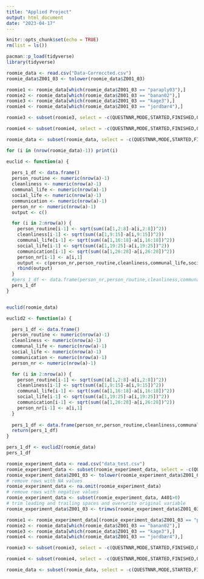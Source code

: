 ```yaml
---
title: "Applied Project"
output: html_document
date: "2023-04-17"
---
```


```r
knitr::opts_chunk$set(echo = TRUE)
rm(list = ls())
```

```r
pacman::p_load(tidyverse)
library(tidyverse)
```


```r
roomie_data <- read.csv("Data-Correccted.csv")
roomie_data$Z001_03 <- tolower(roomie_data$Z001_03)

roomie1 <- roomie_data[which(roomie_data$Z001_03 == "paraply03"),]
roomie2 <- roomie_data[which(roomie_data$Z001_03 == "banan02"),]
roomie3 <- roomie_data[which(roomie_data$Z001_03 == "kage3"),]
roomie4 <- roomie_data[which(roomie_data$Z001_03 == "jordbær4"),]

roomie3 <- subset(roomie3, select = -c(QUESTNNR,MODE,STARTED,FINISHED,Q_VIEWER,LASTPAGE,MAXPAGE,MISSING,MISSREL,TIME_RSI,DEG_TIME))

roomie4 <- subset(roomie4, select = -c(QUESTNNR,MODE,STARTED,FINISHED,Q_VIEWER,LASTPAGE,MAXPAGE,MISSING,MISSREL,TIME_RSI,DEG_TIME))

roomie_data <- subset(roomie_data, select = -c(QUESTNNR,MODE,STARTED,FINISHED,Q_VIEWER,LASTPAGE,MAXPAGE,MISSING,MISSREL,TIME_RSI,DEG_TIME))

```

```r
for (i in (nrow(roomie_data)-1)) print(i)
```

```r
euclid <- function(a) {
  
  pers_1_df <- data.frame()
  person_routine <- numeric(nrow(a)-1)
  cleanliness <- numeric(nrow(a)-1)
  communal_life <- numeric(nrow(a)-1)
  social_life <- numeric(nrow(a)-1)
  communication <- numeric(nrow(a)-1)
  person_nr <- numeric(nrow(a)-1)
  output <- c()

  for (i in 2:nrow(a)) {
    person_routine[i-1] <- sqrt(sum((a[1,2:8]-a[i,2:8])^2))
    cleanliness[i-1] <- sqrt(sum((a[1,9:15]-a[i,9:15])^2))
    communal_life[i-1] <- sqrt(sum((a[1,16:18]-a[i,16:18])^2))
    social_life[i-1] <- sqrt(sum((a[1,19:25]-a[i,19:25])^2))
    communication[i-1] <- sqrt(sum((a[1,26:28]-a[i,26:28])^2))
    person_nr[i-1] <- a[i,1]
    output <- c(person_nr,person_routine,cleanliness,communal_life,social_life,communication)
    rbind(output)
  }
  #pers_1_df <- data.frame(person_nr,person_routine,cleanliness,communal_life,social_life,communication)
  pers_1_df
}


euclid(roomie_data)
```

```r
euclid2 <- function(a) {

  pers_1_df <- data.frame()
  person_routine <- numeric(nrow(a)-1)
  cleanliness <- numeric(nrow(a)-1)
  communal_life <- numeric(nrow(a)-1)
  social_life <- numeric(nrow(a)-1)
  communication <- numeric(nrow(a)-1)
  person_nr <- numeric(nrow(a)-1)

  for (i in 2:nrow(a)) {
    person_routine[i-1] <- sqrt(sum((a[1,2:8]-a[i,2:8])^2))
    cleanliness[i-1] <- sqrt(sum((a[1,9:15]-a[i,9:15])^2))
    communal_life[i-1] <- sqrt(sum((a[1,16:18]-a[i,16:18])^2))
    social_life[i-1] <- sqrt(sum((a[1,19:25]-a[i,19:25])^2))
    communication[i-1] <- sqrt(sum((a[1,26:28]-a[i,26:28])^2))
    person_nr[i-1] <- a[i,1]
  }
  
  pers_1_df <- data.frame(person_nr,person_routine,cleanliness,communal_life,social_life,communication)
  return(pers_1_df)
}

pers_1_df <- euclid2(roomie_data)
pers_1_df
```

```r
roomie_experiment_data <- read.csv("data_test.csv")
roomie_experiment_data <- subset(roomie_experiment_data, select = -c(QUESTNNR,MODE,STARTED,FINISHED,Q_VIEWER,LASTPAGE,MAXPAGE,MISSING,MISSREL,TIME_RSI,DEG_TIME,SERIAL,REF))
roomie_experiment_data$Z001_03 <- tolower(roomie_experiment_data$Z001_03)
# remove rows with NA values
roomie_experiment_data <- na.omit(roomie_experiment_data)
# remove rows with negative values
roomie_experiment_data <- subset(roomie_experiment_data, A401>0)
# trim leading and trailing spaces and overwrite original variable
roomie_experiment_data$Z001_03 <- trimws(roomie_experiment_data$Z001_03)

roomie1 <- roomie_experiment_data[(roomie_experiment_data$Z001_03 == "paraply05"),]
roomie2 <- roomie_data[which(roomie_data$Z001_03 == "banan02"),]
roomie3 <- roomie_data[which(roomie_data$Z001_03 == "kage3"),]
roomie4 <- roomie_data[which(roomie_data$Z001_03 == "jordbær4"),]

roomie3 <- subset(roomie3, select = -c(QUESTNNR,MODE,STARTED,FINISHED,Q_VIEWER,LASTPAGE,MAXPAGE,MISSING,MISSREL,TIME_RSI,DEG_TIME))

roomie4 <- subset(roomie4, select = -c(QUESTNNR,MODE,STARTED,FINISHED,Q_VIEWER,LASTPAGE,MAXPAGE,MISSING,MISSREL,TIME_RSI,DEG_TIME))

roomie_data <- subset(roomie_data, select = -c(QUESTNNR,MODE,STARTED,FINISHED,Q_VIEWER,LASTPAGE,MAXPAGE,MISSING,MISSREL,TIME_RSI,DEG_TIME))
```

